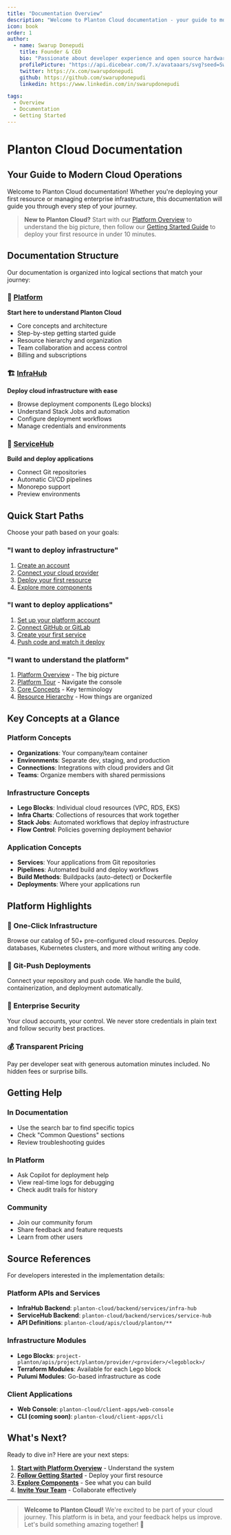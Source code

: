 ```yaml
---
title: "Documentation Overview"
description: "Welcome to Planton Cloud documentation - your guide to modern cloud infrastructure and application deployment"
icon: book
order: 1
author:
  - name: Swarup Donepudi
    title: Founder & CEO
    bio: "Passionate about developer experience and open source hardware. Building tools that make developers smile."
    profilePicture: "https://api.dicebear.com/7.x/avataaars/svg?seed=SwarupDonepudi"
    twitter: https://x.com/swarupdonepudi
    github: https://github.com/swarupdonepudi
    linkedin: https://www.linkedin.com/in/swarupdonepudi

tags:
  - Overview
  - Documentation
  - Getting Started
---
```


# Planton Cloud Documentation

## Your Guide to Modern Cloud Operations

Welcome to Planton Cloud documentation! Whether you're deploying your first resource or managing enterprise infrastructure, this documentation will guide you through every step of your journey.

> **New to Planton Cloud?** Start with our [Platform Overview](/docs/platform) to understand the big picture, then follow our [Getting Started Guide](/docs/platform/getting-started) to deploy your first resource in under 10 minutes.

## Documentation Structure

Our documentation is organized into logical sections that match your journey:

### 🏢 [Platform](/docs/platform)
**Start here to understand Planton Cloud**
- Core concepts and architecture
- Step-by-step getting started guide
- Resource hierarchy and organization
- Team collaboration and access control
- Billing and subscriptions

### 🏗️ [InfraHub](/docs/infra-hub)
**Deploy cloud infrastructure with ease**
- Browse deployment components (Lego blocks)
- Understand Stack Jobs and automation
- Configure deployment workflows
- Manage credentials and environments

### 🚀 [ServiceHub](/docs/service-hub)
**Build and deploy applications**
- Connect Git repositories
- Automatic CI/CD pipelines
- Monorepo support
- Preview environments

## Quick Start Paths

Choose your path based on your goals:

### "I want to deploy infrastructure"
1. [Create an account](/docs/platform/getting-started#step-1-sign-up-for-planton-cloud)
2. [Connect your cloud provider](/docs/platform/getting-started#step-4-connect-your-cloud-account)
3. [Deploy your first resource](/docs/platform/getting-started#step-5-deploy-your-first-resource)
4. [Explore more components](/docs/infra-hub/deployment-components)

### "I want to deploy applications"
1. [Set up your platform account](/docs/platform/getting-started)
2. [Connect GitHub or GitLab](/docs/service-hub/getting-started#step-1-connect-your-git-provider)
3. [Create your first service](/docs/service-hub/getting-started#step-2-create-your-first-service)
4. [Push code and watch it deploy](/docs/service-hub/getting-started#step-4-push-code-and-see-it-deploy)

### "I want to understand the platform"
1. [Platform Overview](/docs/platform) - The big picture
2. [Platform Tour](/docs/platform/platform-tour) - Navigate the console
3. [Core Concepts](/docs/platform/core-concepts) - Key terminology
4. [Resource Hierarchy](/docs/platform/resource-hierarchy) - How things are organized

## Key Concepts at a Glance

### Platform Concepts
- **Organizations**: Your company/team container
- **Environments**: Separate dev, staging, and production
- **Connections**: Integrations with cloud providers and Git
- **Teams**: Organize members with shared permissions

### Infrastructure Concepts
- **Lego Blocks**: Individual cloud resources (VPC, RDS, EKS)
- **Infra Charts**: Collections of resources that work together
- **Stack Jobs**: Automated workflows that deploy infrastructure
- **Flow Control**: Policies governing deployment behavior

### Application Concepts
- **Services**: Your applications from Git repositories
- **Pipelines**: Automated build and deploy workflows
- **Build Methods**: Buildpacks (auto-detect) or Dockerfile
- **Deployments**: Where your applications run

## Platform Highlights

### 🎯 One-Click Infrastructure
Browse our catalog of 50+ pre-configured cloud resources. Deploy databases, Kubernetes clusters, and more without writing any code.

### 🔄 Git-Push Deployments
Connect your repository and push code. We handle the build, containerization, and deployment automatically.

### 🔐 Enterprise Security
Your cloud accounts, your control. We never store credentials in plain text and follow security best practices.

### 💰 Transparent Pricing
Pay per developer seat with generous automation minutes included. No hidden fees or surprise bills.

## Getting Help

### In Documentation
- Use the search bar to find specific topics
- Check "Common Questions" sections
- Review troubleshooting guides

### In Platform
- Ask Copilot for deployment help
- View real-time logs for debugging
- Check audit trails for history

### Community
- Join our community forum
- Share feedback and feature requests
- Learn from other users

## Source References

For developers interested in the implementation details:

### Platform APIs and Services
- **InfraHub Backend**: `planton-cloud/backend/services/infra-hub`
- **ServiceHub Backend**: `planton-cloud/backend/services/service-hub`
- **API Definitions**: `planton-cloud/apis/cloud/planton/**`

### Infrastructure Modules
- **Lego Blocks**: `project-planton/apis/project/planton/provider/<provider>/<legoblock>/`
- **Terraform Modules**: Available for each Lego block
- **Pulumi Modules**: Go-based infrastructure as code

### Client Applications
- **Web Console**: `planton-cloud/client-apps/web-console`
- **CLI (coming soon)**: `planton-cloud/client-apps/cli`

## What's Next?

Ready to dive in? Here are your next steps:

1. **[Start with Platform Overview](/docs/platform)** - Understand the system
2. **[Follow Getting Started](/docs/platform/getting-started)** - Deploy your first resource
3. **[Explore Components](/docs/infra-hub/deployment-components)** - See what you can build
4. **[Invite Your Team](/docs/platform/teams-and-access)** - Collaborate effectively

---

> **Welcome to Planton Cloud!** We're excited to be part of your cloud journey. This platform is in beta, and your feedback helps us improve. Let's build something amazing together! 🚀
